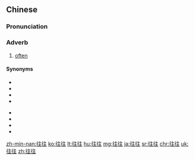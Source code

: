 ==Chinese==
{{zh-forms}}

===Pronunciation===
{{zh-pron
|m=wǎngwǎng
|ma=Zh-wangwang.ogg
|c=wong5 wong5
|h=pfs=vông-vông
|mn=qz,twv,xm,zz:óng-óng/tw,xm,zz:éng-éng
|cat=adv
}}

===Adverb===
{{zh-adv}}

# [[often]]

====Synonyms====
{{rel-top|synonyms of 往往}}
* {{zh-l|常常}}
* {{zh-l|多次}}
* {{zh-l|經常}}
* {{zh-l|累次|tr=lěicì}}
{{rel-mid}}
* {{zh-l|屢次三番|tr=lǚcìsānfān}}
* {{zh-l|每每}}
* {{zh-l|時常}}
* {{zh-l|時時}}
{{rel-bottom}}

{{zh-cat|Elementary}}

[[zh-min-nan:往往]]
[[ko:往往]]
[[lt:往往]]
[[hu:往往]]
[[mg:往往]]
[[ja:往往]]
[[sr:往往]]
[[chr:往往]]
[[uk:往往]]
[[zh:往往]]